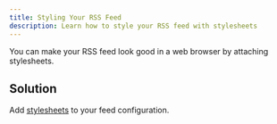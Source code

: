 ```yaml
---
title: Styling Your RSS Feed
description: Learn how to style your RSS feed with stylesheets
---
```


You can make your RSS feed look good in a web browser by attaching stylesheets.

## Solution

Add [stylesheets](/ruby-gem/reference/stylesheets) to your feed configuration.
